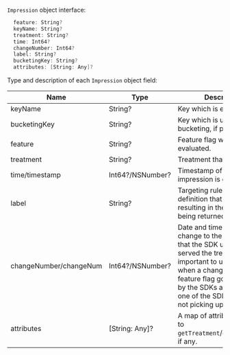 `Impression` object interface:

```swift title="Swift"
  feature: String?
  keyName: String?
  treatment: String?
  time: Int64?
  changeNumber: Int64?
  label: String?
  bucketingKey: String?
  attributes: [String: Any]?
```

Type and description of each `Impression` object field:

| **Name** | **Type** | **Description** |
| --- | --- | --- | 
| keyName | String? | Key which is evaluated. |
| bucketingKey | String? | Key which is used for bucketing, if provided. |
| feature | String? | Feature flag which is evaluated. |
| treatment | String? | Treatment that is returned. |
| time/timestamp | Int64?/NSNumber? | Timestamp of when the impression is generated. |
| label | String? | Targeting rule in the definition that matched resulting in the treatment being returned. |
| changeNumber/changeNum | Int64?/NSNumber? | Date and time of the last change to the targeting rule that the SDK used when it served the treatment. It is important to understand when a change made to a feature flag got picked up by the SDKs and whether one of the SDK instances is not picking up changes. |
| attributes | [String: Any]? | A map of attributes passed to `getTreatment`/`getTreatments`, if any. |